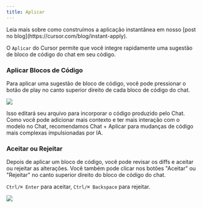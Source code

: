 ```yaml
---
title: Aplicar
---
```


<Info>
  Leia mais sobre como construímos a aplicação instantânea em nosso [post no
  blog](https://cursor.com/blog/instant-apply).
</Info>

O `Aplicar` do Cursor permite que você integre rapidamente uma sugestão de bloco de código do chat em seu código.

### Aplicar Blocos de Código

Para aplicar uma sugestão de bloco de código, você pode pressionar o botão de play no canto superior direito de cada bloco de código do chat.

<Frame>
  <img src="/images/chat/apply.png" />
</Frame>

Isso editará seu arquivo para incorporar o código produzido pelo Chat. Como você pode adicionar mais contexto e ter mais interação com o modelo no Chat,
recomendamos Chat + Aplicar para mudanças de código mais complexas impulsionadas por IA.

### Aceitar ou Rejeitar

Depois de aplicar um bloco de código, você pode revisar os diffs e aceitar ou rejeitar as alterações. Você também pode clicar
nos botões "Aceitar" ou "Rejeitar" no canto superior direito do bloco de código do chat.

`Ctrl/⌘ Enter` para aceitar, `Ctrl/⌘ Backspace` para rejeitar.

<Frame>
  <img src="/images/chat/accept-apply.png" />
</Frame>
